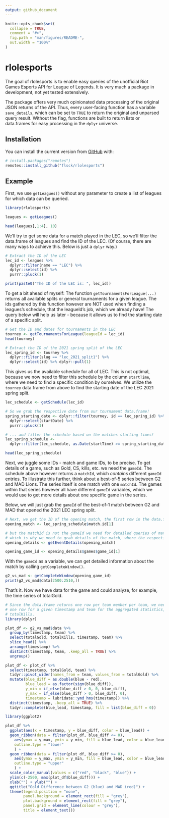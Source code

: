 ```yaml
---
output: github_document
---
```


<!-- README.md is generated from README.Rmd. Please edit that file -->

```r
knitr::opts_chunk$set(
  collapse = TRUE,
  comment = "#>",
  fig.path = "man/figures/README-",
  out.width = "100%"
)
```

# rlolesports

<!-- badges: start -->
<!-- badges: end -->

The goal of rlolesports is to enable easy queries of the unofficial 
Riot Games Esports API for League of Legends. 
It is very much a package in development, not yet tested extensively. 

The package offers very much opinionated data processing of the original
JSON returns of the API. Thus, every user-facing function has a variable 
`save_details`, which can be set to `TRUE` to return the original and unparsed
query result. Without the flag, functions are built to return lists or data.frames
for easy processing in the `dplyr` universe. 

## Installation

You can install the current version from [GitHub](https://github.com/) with:

``` r
# install.packages("remotes")
remotes::install_github("flsck/rlolesports")
```

## Example

First, we use `getLeagues()` without any parameter to create a list of 
leagues for which data can be queried. 

```r
library(rlolesports)

leagues <- getLeagues()

head(leagues[,1:4], 10)
```

We'll try to get some data for a match played in the LEC, so we'll filter
the data.frame of leagues and find the ID of the LEC. (Of course, there are
many ways to achieve this. Below is just a `dplyr` way.)

```r
# Extract the ID of the LEC
lec_id <- leagues %>%
  dplyr::filter(name == "LEC") %>%
  dplyr::select(id) %>% 
  purrr::pluck(1)

print(paste0("The ID of the LEC is: ", lec_id))
```

To get a bit ahead of myself: The function `getTournamentsForLeague(...)` returns all available 
splits or general tournaments for a given league. The ids gathered by this function however are NOT
used when finding a leagues's schedule, that the leagueId's job, which we already have! 
The query below will help us later - because it allows us to find the starting date of a specific
split.

```r
# Get the ID and dates for tournaments in the LEC
tourney <- getTournamentsForLeague(leagueId = lec_id)
head(tourney)

# Extract the ID of the 2021 spring split of the LEC
lec_spring_id <- tourney %>%
  dplyr::filter(slug == "lec_2021_split1") %>%
  dplyr::select(id) %>% dplyr::pull(1)
```


This gives us the available schedule for all of LEC. This is not optimal, 
because we now need to filter this schedule by the column `startTime`, where we 
need to find a specific condition by ourselves. We utilize the `tourney` data.frame
from above to find the starting date of the LEC 2021 spring split.

```r
lec_schedule <- getSchedule(lec_id)

# So we grab the respective date from our tournament data.frame! 
spring_starting_date <- dplyr::filter(tourney, id == lec_spring_id) %>% 
  dplyr::select(startDate) %>% 
  purrr::pluck(1) 

# ... and filter the schedule based on the matches starting times! 
lec_spring_schedule <- 
  dplyr::filter(lec_schedule, as.Date(startTime) >= spring_starting_date)

head(lec_spring_schedule)
```

Next, we juggle some IDs - match and game IDs, to be precise. To get details of a game, such as 
Gold, CS, kills, etc. we need the `gameId`. The schedule above however returns a `matchId`, which 
*contains* different `gameId` entries. 
To illustrate this further, think about a best-of-5 series between G2 and MAD Lions. The series itself
is one match with one `matchId`. The games within that series however all have different `gameId` 
variables, which we would use to get more details about one specific game in the series.

Below, we will just grab the `gameId` of the best-of-1 match between G2 and MAD that opened the
2021 LEC spring split. 

```r
# Next, we get the ID of the opening match, the first row in the data.frame!
opening_match <- lec_spring_schedule$match.id[1]

# but the matchId is not the gameId we need for detailed queries of match details, 
# which is why we need to grab details of the match, where the respective gameId is saved.
opening_details <- getEventDetails(opening_match)

opening_game_id <- opening_details$games$game_id[1]
```

With the `gameId` as a variable, we can get detailed information about the match
by calling `getCompleteWindow()`. 

```r
g2_vs_mad <- getCompleteWindow(opening_game_id)
print(g2_vs_mad$data[2500:2510,])
```

That's it. Now we have data for the game and could analyze, for example, the time series of totalGold. 

```r
# Since the data.frame returns one row per team member per team, we need to extract just 
# one row for a given timestamp and team for the aggregated statistics, like totalGold and 
# totalKills. 
library(dplyr)

plot_df <- g2_vs_mad$data %>% 
  group_by(timestamp, team) %>% 
  select(totalGold, totalKills, timestamp, team) %>% 
  slice_head() %>% 
  arrange(timestamp) %>% 
  distinct(timestamp, team, .keep_all = TRUE) %>% 
  ungroup()

plot_df <- plot_df %>% 
  select(timestamp, totalGold, team) %>% 
  tidyr::pivot_wider(names_from = team, values_from = totalGold) %>% 
  mutate(blue_diff = as.double(blue - red),
         blue_lead = as.factor(sign(blue_diff)),
         y_min = if_else(blue_diff > 0, 0, blue_diff),
         y_max = if_else(blue_diff > 0, blue_diff, 0),
         timestamp = lubridate::ymd_hms(timestamp)) %>% 
  distinct(timestamp, .keep_all = TRUE) %>% 
  tidyr::complete(blue_lead, timestamp, fill = list(blue_diff = 0))

library(ggplot2)

plot_df %>% 
  ggplot(aes(x = timestamp, y = blue_diff, color = blue_lead)) +
  geom_ribbon(data = filter(plot_df, blue_diff <= 0),
    aes(ymax = y_max, ymin = y_min, fill = blue_lead, color = blue_lead),
    outline.type = "lower"
    ) +
  geom_ribbon(data = filter(plot_df, blue_diff >= 0),
    aes(ymax = y_max, ymin = y_min, fill = blue_lead, color = blue_lead),
    outline.type = "upper"
    ) +
  scale_color_manual(values = c("red", "black", "blue")) +
  ylim(c(-2500, max(plot_df$blue_diff))) + 
  xlab("") + ylab("") + 
  ggtitle("Gold Difference between G2 (blue) and MAD (red)") +
  theme(legend.position = "none",
        panel.background = element_rect(fill = "grey"),
        plot.background = element_rect(fill = "grey"),
        panel.grid = element_line(colour = "grey"),
        title = element_text())
```

